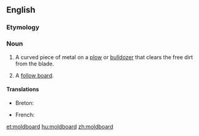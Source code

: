 ==English==
{{wikipedia}}

===Etymology===
{{compound|mold|gloss1=soil|board|lang=en}}

===Noun===
{{en-noun}}

# A curved piece of metal on a [[plow]] or [[bulldozer]] that clears the free dirt from the blade.
# {{label|en|founding}} A [[follow board]].

====Translations====
{{trans-top|curved piece of metal on a plow or bulldozer}}
* Breton: {{t+|br|skouarn|f}}
{{trans-mid}}
* French: {{t+|fr|versoir|m}}
{{trans-bottom}}

[[et:moldboard]]
[[hu:moldboard]]
[[zh:moldboard]]